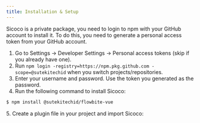 ```yaml
---
title: Installation & Setup
---
```


Sicoco is a private package, you need to login to npm with your GitHub account to install it. To do this, you need to generate a personal access token from your GitHub account.
<Steps>
1. Go to Settings -> Developer Settings -> Personal access tokens (skip if you already have one).
2. Run `npm login -registry=https://npm.pkg.github.com -scope=@sutekitechid` when you switch projects/repositories.
3. Enter your username and password. Use the token you generated as the password.
4. Run the following command to install Sicoco:
</Steps>

```bash
$ npm install @sutekitechid/flowbite-vue
```

<Steps>
5. Create a plugin file in your project and import Sicoco:
</Steps>
<Code code={SicocoImportExample} lang="vue" title="plugins/sicoco.js" />